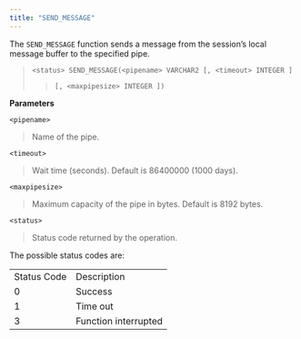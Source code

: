 ```yaml
---
title: "SEND_MESSAGE"
---
```


The `SEND_MESSAGE` function sends a message from the session’s local message buffer to the specified pipe.

> `<status> SEND_MESSAGE(<pipename> VARCHAR2 [, <timeout> INTEGER ]`
>
> > `[, <maxpipesize> INTEGER ])`

**Parameters**

`<pipename>`

> Name of the pipe.

`<timeout>`

> Wait time (seconds). Default is 86400000 (1000 days).

`<maxpipesize>`

> Maximum capacity of the pipe in bytes. Default is 8192 bytes.

`<status>`

> Status code returned by the operation.

The possible status codes are:

|             |                      |
| ----------- | -------------------- |
| Status Code | Description          |
| 0           | Success              |
| 1           | Time out             |
| 3           | Function interrupted |
